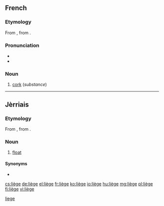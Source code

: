 {{also|Liège|liege}}
==French==

===Etymology===
From {{etyl|VL.|fr}} {{m|la|*levius}}, from {{etyl|la|fr}} {{term|levis||light, unimportant|lang=la}}.

===Pronunciation===
* {{audio|Fr-liège.ogg|audio|lang=fr}}
* {{IPA|/ljɛʒ/|lang=fr}}

===Noun===
{{fr-noun|m}}

# [[cork]] (''substance'')

----

==Jèrriais==

===Etymology===
From {{etyl|VL.|roa-jer}} {{m|la|*levius}}, from {{etyl|la|roa-jer}} {{term|levis||light, unimportant|lang=la}}.

===Noun===
{{roa-jer-noun|m}}

# {{qualifier|fishing}} [[float]]

====Synonyms====
* {{l|roa-jer|fliotte}}

[[Category:roa-jer:Fishing|liege]]

[[cs:liège]]
[[de:liège]]
[[el:liège]]
[[fr:liège]]
[[ko:liège]]
[[io:liège]]
[[hu:liège]]
[[mg:liège]]
[[pl:liège]]
[[fi:liège]]
[[vi:liège]]